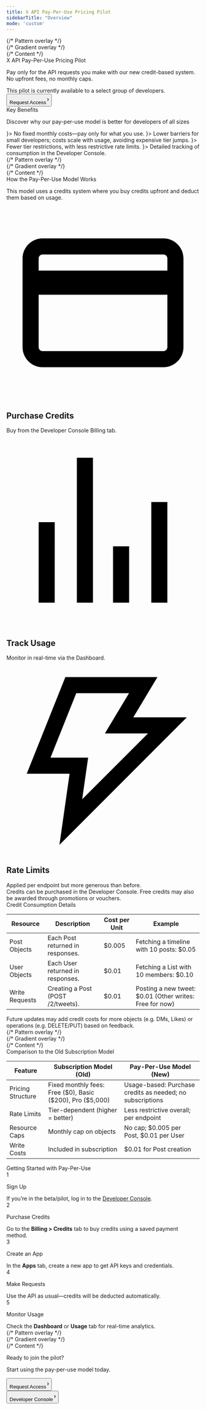 ```yaml
---
title: X API Pay-Per-Use Pricing Pilot
sidebarTitle: "Overview"
mode: 'custom'
---
```



<div
  className="relative w-full flex items-center justify-center"
  style={{
    minHeight: '28rem',
    backgroundColor: 'black',
  }}
>
  {/* Pattern overlay */}
  <div 
    style={{
      position: 'absolute',
      top: 0,
      left: 0,
      right: 0,
      bottom: 0,
      backgroundImage: 'linear-gradient(to right, rgba(71,85,105,0.15) 1px, transparent 1px), linear-gradient(to bottom, rgba(71,85,105,0.15) 1px, transparent 1px)',
      backgroundSize: '40px 40px',
      maskImage: 'linear-gradient(to bottom, transparent 0%, black 10%, black 90%, transparent 100%)',
      WebkitMaskImage: 'linear-gradient(to bottom, transparent 0%, black 10%, black 90%, transparent 100%)',
      pointerEvents: 'none'
    }}
  />
  {/* Gradient overlay */}
  <div 
    style={{
      position: 'absolute',
      top: 0,
      left: 0,
      right: 0,
      bottom: 0,
      background: 'radial-gradient(circle at 50% 60%, rgba(236,72,153,0.15) 0%, rgba(168,85,247,0.05) 40%, transparent 70%)',
      pointerEvents: 'none'
    }}
  />
  {/* Content */}
  <div style={{ position: 'relative', textAlign: 'center', padding: '0 1rem', maxWidth: '56rem', zIndex: 1 }}>
    <div className="text-white font-branded text-hero">
      X API Pay-Per-Use Pricing Pilot
    </div>
    <p
      className="text-gray-300 text-center"
      style={{
        marginTop: '1rem',
        fontWeight: '400',
        fontSize: '16px',
        marginBottom: '1rem',
      }}
    >
      Pay only for the API requests you make with our new credit-based system. No upfront fees, no monthly caps.
    </p>
    <div className="flex items-center justify-center"
        style={{
            marginBottom: '1.25rem',
        }}>
      <Info>This pilot is currently available to a select group of developers.</Info>
    </div>
    <div className="flex items-center justify-center">
      <div className="not-prose group">
        <a href="" >
        <button className="flex items-center space-x-2.5 py-4 px-8 bg-primary-dark dark:bg-white text-lg text-white dark:text-gray-950 rounded-xl group-hover:opacity-[0.9] font-medium">
            <span>Request Access</span>
            <svg width="3" height="24" viewBox="0 -9 3 24" class="h-6 rotate-0 overflow-visible"><path d="M0 0L3 3L0 6" fill="none" stroke="currentColor" stroke-width="1.5" stroke-linecap="round"></path></svg>
        </button>
        </a>
    </div>
    </div>
  </div>
</div>

<div
  className="relative w-full flex flex-col items-center justify-center"
  style={{paddingTop: '6rem', paddingBottom: '6rem', maxWidth: '70rem', marginLeft: 'auto',
   marginRight: 'auto', paddingLeft: '1.25rem',
   paddingRight: '1.25rem', backgroundColor: 'black' }}
>
  <div
    className="text-gray-900 dark:text-gray-200 font-branded"
    style={{
     textAlign: 'center',
     fontSize: '24px',
     fontWeight: '400'
    }}
  >
    Key Benefits
  </div>
    <p
    className="text-white text-center"
    style={{
        marginTop: '1rem',
        fontWeight: '400',
        fontSize: '16px',
        marginBottom: '1rem',
    }}
    >
    Discover why our pay-per-use model is better for developers of all sizes
    </p>
    <Columns cols={2}>
        <Card title="Flexibility" icon={<svg viewBox="0 0 24 24" aria-hidden="true" className="w-6 h-6" style={{color: 'rgba(122, 0, 71, .9)'}}><g><path d="M13.161 7.21V5.8h-2v1.446c-.304.056-.587.137-.847.243-.555.217-.984.533-1.287.95-.295.415-.442.905-.442 1.468 0 1.508.87 2.444 2.613 2.808l1.274.273c.477.096.81.217 1 .364.192.147.287.377.287.69 0 .32-.143.567-.43.74-.285.165-.658.247-1.117.247-.58 0-1.088-.134-1.521-.403-.425-.268-.771-.641-1.04-1.118l-1.69 1.287c.355.633.893 1.131 1.612 1.495.477.233 1.007.39 1.588.47v1.44h2v-1.452c.386-.06.737-.157 1.053-.289.58-.251 1.023-.602 1.326-1.053.312-.45.468-.975.468-1.573 0-.78-.212-1.386-.637-1.82-.416-.433-1.057-.745-1.924-.936l-1.378-.286c-.485-.113-.828-.247-1.027-.403-.2-.156-.3-.368-.3-.637 0-.268.122-.48.365-.637.251-.164.59-.247 1.014-.247.52 0 .997.117 1.43.351.433.234.78.564 1.04.988l1.456-1.339c-.355-.563-.862-.988-1.521-1.274-.418-.187-.873-.315-1.365-.383z" fill="currentColor"></path><path clipRule="evenodd" d="M23 12c0 6.075-4.925 11-11 11S1 18.075 1 12 5.925 1 12 1s11 4.925 11 11zm-2 0c0 4.97-4.03 9-9 9s-9-4.03-9-9 4.03-9 9-9 9 4.03 9 9z" fillRule="evenodd" fill="currentColor"></path></g></svg>}>
            No fixed monthly costs—pay only for what you use.
        </Card>
        <Card title="Accessibility" icon={<svg viewBox="0 0 24 24" aria-hidden="true" className="w-6 h-6" style={{color: 'rgba(125, 0, 81, .9)'}}><g><path fill="currentColor" d="M5.73 12.02c-.03.04-.05.07-.08.1-1.26 1.6-2.04 3.63-2.42 5.88H.65l.1-1.09c.13-1.4.57-2.62 1.35-3.51.8-.91 1.89-1.4 3.15-1.4.16 0 .32.01.48.02zM23.35 18l-.1-1.09c-.13-1.4-.57-2.62-1.35-3.51-.8-.91-1.89-1.4-3.15-1.4-.16 0-.32.01-.48.02.08.1.16.2.24.31 1.17 1.56 1.9 3.51 2.26 5.67h2.58zM12 11c-1.94 0-3.59.86-4.78 2.36-1.26 1.59-2 3.86-2.22 6.56L4.92 21h14.16L19 19.92c-.21-2.62-.91-4.82-2.09-6.39C15.7 11.92 14.02 11 12 11zm0-8c-1.93 0-3.5 1.57-3.5 3.5S10.07 10 12 10s3.5-1.57 3.5-3.5S13.93 3 12 3zM5.25 5.5C3.73 5.5 2.5 6.73 2.5 8.25S3.73 11 5.25 11 8 9.77 8 8.25 6.77 5.5 5.25 5.5zm13.5 0C17.23 5.5 16 6.73 16 8.25S17.23 11 18.75 11s2.75-1.23 2.75-2.75-1.23-2.75-2.75-2.75z"></path></g></svg>}>
            Lower barriers for small developers; costs scale with usage, avoiding expensive tier jumps.
        </Card>
        <Card title="Expanded Access" icon={<svg viewBox="0 0 24 24" aria-hidden="true" className="w-6 h-6" style={{color: 'rgba(107, 0, 91, .9)'}}><g><path fill="currentColor" d="M11.4 2.041c-1.14.14-2.202.673-3.01 1.514-.65.676-1.079 1.491-1.295 2.465-.058.259-.075.584-.093 1.713L6.98 9.126l-.26.091c-1.37.48-2.35 1.599-2.637 3.01C4.004 12.615 4 12.76 4 15.5s.004 2.885.083 3.273c.228 1.119.902 2.078 1.873 2.663.329.199.854.396 1.287.485.375.076.557.079 4.757.079s4.382-.003 4.757-.079c1.36-.278 2.436-1.166 2.947-2.433.075-.188.173-.516.217-.731.074-.367.079-.554.079-3.257s-.005-2.89-.079-3.257c-.293-1.437-1.284-2.563-2.676-3.039-.568-.195-.77-.204-4.638-.204H8.993l.016-1.27c.016-1.212.021-1.285.115-1.591.294-.956 1.063-1.724 2.015-2.014.416-.126 1.215-.142 1.614-.031.73.202 1.358.655 1.76 1.269.153.235.234.417.427.969.311.883 1.586.875 1.873-.013.087-.269.085-.351-.018-.716-.229-.82-.635-1.498-1.27-2.123-.753-.741-1.595-1.199-2.541-1.382-.402-.077-1.185-.105-1.584-.057m5.123 9.032c.689.18 1.272.787 1.418 1.476.085.399.085 5.503 0 5.902-.078.37-.231.64-.541.953-.281.286-.546.442-.908.536-.343.09-8.641.09-8.984 0-.685-.178-1.259-.746-1.435-1.417-.061-.236-.069-.546-.071-2.995-.002-3.045 0-3.076.263-3.514.281-.471.723-.813 1.212-.941.241-.063.625-.068 4.523-.068s4.282.005 4.523.068m-4.828 1.984c-.229.072-.439.242-.567.459l-.108.184v3.606l.121.197c.402.653 1.316.653 1.718 0l.121-.197V13.7l-.108-.184c-.244-.415-.722-.601-1.177-.459"></path></g></svg>}>
            Fewer tier restrictions, with less restrictive rate limits.
        </Card>
        <Card title="Transparency" icon={<svg viewBox="0 0 24 24" aria-hidden="true" className="w-6 h-6" style={{color: 'rgba(81, 0, 92, .9)'}}><g><path fill="currentColor" d="M12 21c-7.605 0-10.804-8.296-10.937-8.648L.932 12l.131-.352C1.196 11.295 4.394 3 12 3s10.804 8.296 10.937 8.648l.131.352-.131.352C22.804 12.705 19.606 21 12 21zm-8.915-9c.658 1.467 3.5 7 8.915 7s8.257-5.533 8.915-7c-.658-1.467-3.5-7-8.915-7s-8.257 5.533-8.915 7zM12 16c-2.206 0-4-1.794-4-4s1.794-4 4-4 4 1.794 4 4-1.794 4-4 4zm0-6c-1.103 0-2 .897-2 2s.897 2 2 2 2-.897 2-2-.897-2-2-2z"></path></g></svg>}>
            Detailed tracking of consumption in the Developer Console.
        </Card>
    </Columns>
</div>

<div
  className="relative w-full flex flex-col items-center justify-center"
  style={{
    paddingTop: '6rem',
    paddingBottom: '6rem',
    marginLeft: 'auto',
    marginRight: 'auto',
    paddingLeft: '1.25rem',
    paddingRight: '1.25rem',
    minHeight: '28rem',
    backgroundColor: 'black',
  }}
>
  {/* Pattern overlay */}
  <div 
    style={{
      position: 'absolute',
      top: 0,
      left: 0,
      right: 0,
      bottom: 0,
      backgroundImage: 'radial-gradient(circle, rgba(71,85,105,0.15) 1px, transparent 1px)',
      backgroundSize: '50px 50px',
      maskImage: 'linear-gradient(to bottom, transparent 0%, black 10%, black 90%, transparent 100%)',
      WebkitMaskImage: 'linear-gradient(to bottom, transparent 0%, black 10%, black 90%, transparent 100%)',
      pointerEvents: 'none'
    }}
  />
  {/* Gradient overlay */}
  <div 
    style={{
      position: 'absolute',
      top: 0,
      left: 0,
      right: 0,
      bottom: 0,
      background: 'radial-gradient(circle at 25% 40%, rgba(236,72,153,0.08) 0%, rgba(168,85,247,0.02) 50%, transparent 100%), radial-gradient(circle at 75% 60%, rgba(168,85,247,0.08) 0%, rgba(236,72,153,0.02) 50%, transparent 100%)',
      pointerEvents: 'none'
    }}
  />
  {/* Content */}
  <div style={{ position: 'relative', maxWidth: '70rem', zIndex: 1 }}>
    <div
      className="text-gray-900 dark:text-gray-200 font-branded"
      style={{
        textAlign: 'center',
        fontSize: '24px',
        fontWeight: '400'
      }}
    >
      How the Pay-Per-Use Model Works
    </div>
    <p
      className="text-white text-center"
      style={{
        marginTop: '1rem',
        fontWeight: '400',
        fontSize: '16px',
        marginBottom: '1rem',
      }}
    >
      This model uses a credits system where you buy credits upfront and deduct them based on usage.
    </p>
    <Columns cols={3}>
    <div class="card block font-normal group relative my-2 ring-2 ring-transparent rounded-2xl bg-transparent dark:bg-background-transparent border-none dark:border-none overflow-hidden w-full">
  <div class="px-6 py-5 relative flex items-center gap-x-3" data-component-part="card-content-container">
    <div class="h-10 w-10 flex items-center justify-center text-gray-800 fill-gray-800 dark:text-gray-100 dark:fill-gray-100" style={{backgroundColor: 'rgba(236,72,153,0.2)', borderRadius: '0.5rem'}} data-component-part="card-icon">
      <svg viewBox="0 0 24 24" aria-hidden="true" class="w-6 h-6">
        <g>
          <path d="M19.502 4h-15c-1.381 0-2.5 1.12-2.5 2.5v11c0 1.38 1.119 2.5 2.5 2.5h15c1.381 0 2.5-1.12 2.5-2.5v-11c0-1.38-1.119-2.5-2.5-2.5zm.5 13.5c0 .28-.224.5-.5.5h-15c-.276 0-.5-.22-.5-.5V11h16v6.5zm0-9.5h-16V6.5c0-.28.224-.5.5-.5h15c.276 0 .5.22.5.5V8z"></path>
        </g>
      </svg>
    </div>
    <div>
      <h2 class="not-prose font-semibold text-base text-gray-800 dark:text-white" contenteditable="false" data-component-part="card-title">Purchase Credits</h2>
      <div class="prose font-normal text-sm text-gray-600 dark:text-gray-400 leading-6 mt-0" data-component-part="card-content">
        <span data-as="p">Buy from the Developer Console Billing tab.</span>
      </div>
    </div>
  </div>
</div>

<div class="card block font-normal group relative my-2 ring-2 ring-transparent rounded-2xl bg-transparent dark:bg-background-transparent border-none dark:border-none overflow-hidden w-full">
  <div class="px-6 py-5 relative flex items-center gap-x-3" data-component-part="card-content-container">
    <div class="h-10 w-10 flex items-center justify-center text-gray-800 fill-gray-800 dark:text-gray-100 dark:fill-gray-100" style={{backgroundColor: 'rgba(168,85,247,0.2)', borderRadius: '0.5rem'}} data-component-part="card-icon">
      <div class="flex items-center justify-center">
        <svg viewBox="0 0 24 24" aria-hidden="true" class="w-6 h-6">
          <g>
            <path d="M8.75 21V3h2v18h-2zM18 21V8.5h2V21h-2zM4 21l.004-10h2L6 21H4zm9.248 0v-7h2v7h-2z"></path>
          </g>
        </svg>
      </div>
    </div>
    <div>
      <h2 class="not-prose font-semibold text-base text-gray-800 dark:text-white" contenteditable="false" data-component-part="card-title">Track Usage</h2>
      <div class="prose font-normal text-sm text-gray-600 dark:text-gray-400 leading-6 mt-0" data-component-part="card-content">
        <span data-as="p">Monitor in real-time via the Dashboard.</span>
      </div>
    </div>
  </div>
</div>

<div class="card block font-normal group relative my-2 ring-2 ring-transparent rounded-2xl bg-transparent dark:bg-background-transparent border-none dark:border-none overflow-hidden w-full">
  <div class="px-6 py-5 relative flex items-center gap-x-3" data-component-part="card-content-container">
    <div class="h-10 w-10 flex items-center justify-center text-gray-800 fill-gray-800 dark:text-gray-100 dark:fill-gray-100" style={{backgroundColor: 'rgba(71,85,105,0.3)', borderRadius: '0.5rem'}} data-component-part="card-icon">
      <svg viewBox="0 0 24 24" aria-hidden="true" class="w-6 h-6">
        <g>
          <path d="M7.323 2h11.443l-3 5h6.648L6.586 22.83 7.847 14H2.523l4.8-12zm1.354 2l-3.2 8h4.676l-.739 5.17L17.586 9h-5.352l3-5H8.677z"></path>
        </g>
      </svg>
    </div>
    <div>
      <h2 class="not-prose font-semibold text-base text-gray-800 dark:text-white" contenteditable="false" data-component-part="card-title">Rate Limits</h2>
      <div class="prose font-normal text-sm text-gray-600 dark:text-gray-400 leading-6 mt-0" data-component-part="card-content">
        <span data-as="p">Applied per endpoint but more generous than before.</span>
      </div>
    </div>
  </div>
</div>
    </Columns>
    <div className="flex items-center justify-center">
      <Info>Credits can be purchased in the Developer Console. Free credits may also be awarded through promotions or vouchers.</Info>
    </div>
  </div>
</div>

<div
  className="relative w-full flex flex-col items-center justify-center"
  style={{paddingTop: '6rem', paddingBottom: '6rem', maxWidth: '70rem', marginLeft: 'auto',
   marginRight: 'auto', paddingLeft: '1.25rem',
   paddingRight: '1.25rem', backgroundColor: 'black' }}
>
<div style={{maxWidth: '70rem'}}>
  <div
    className="text-gray-900 dark:text-gray-200 font-branded"
    style={{
     textAlign: 'center',
     fontSize: '24px',
     fontWeight: '400'
    }}
  >
    Credit Consumption Details
  </div>
<div 
  className="rounded-lg overflow-hidden border border-zinc-500/20"
  style={{ marginTop: '1rem' }}
>
  <table className="w-full text-left text-white" style={{maxWidth: '70rem'}}>
    <thead className="bg-zinc-500/10 backdrop-blur-md border-b border-gray-500">
      <tr>
        <th className="p-4 font-semibold text-white">Resource</th>
        <th className="p-4 font-semibold text-white">Description</th>
        <th className="p-4 font-semibold text-white">Cost per Unit</th>
        <th className="p-4 font-semibold text-white">Example</th>
      </tr>
    </thead>
    <tbody>
      <tr className="hover:bg-gray-900/50 transition-colors">
        <td className="p-4 border-b border-gray-500">
          <span className="font-bold text-white">Post Objects</span>
        </td>
        <td className="p-4 border-b border-gray-500">
          Each Post returned in responses.
        </td>
        <td className="p-4 border-b border-gray-500">&dollar;0.005</td>
        <td className="p-4 border-b border-gray-500">
          Fetching a timeline with 10 posts: &dollar;0.05
        </td>
      </tr>
      <tr className="hover:bg-gray-900/50 transition-colors">
        <td className="p-4 border-b border-gray-500">
          <span className="font-bold text-white">User Objects</span>
        </td>
        <td className="p-4 border-b border-gray-500">
          Each User returned in responses.
        </td>
        <td className="p-4 border-b border-gray-500">&dollar;0.01</td>
        <td className="p-4 border-b border-gray-500">
          Fetching a List with 10 members: &dollar;0.10
        </td>
      </tr>
      <tr className="hover:bg-gray-900/50 transition-colors">
        <td className="p-4 border-b border-gray-500">
          <span className="font-bold text-white">Write Requests</span>
        </td>
        <td className="p-4 border-b border-gray-500">
          Creating a Post (POST /2/tweets).
        </td>
        <td className="p-4 border-b border-gray-500">&dollar;0.01</td>
        <td className="p-4 border-b border-gray-500">
          Posting a new tweet: &dollar;0.01 (Other writes: Free for now)
        </td>
      </tr>
    </tbody>
  </table>
  </div>
</div>

<div className="flex items-center justify-center">
  <Info> Future updates may add credit costs for more objects (e.g. DMs, Likes) or operations (e.g. DELETE/PUT) based on feedback.</Info>
</div>
</div>

<div
  className="relative w-full flex flex-col items-center justify-center"
  style={{
    paddingTop: '6rem',
    paddingBottom: '6rem',
    marginLeft: 'auto',
    marginRight: 'auto',
    paddingLeft: '1.25rem',
    paddingRight: '1.25rem',
    minHeight: '28rem',
    backgroundColor: 'black',
  }}
>
  {/* Pattern overlay */}
  <div 
    style={{
      position: 'absolute',
      top: 0,
      left: 0,
      right: 0,
      bottom: 0,
      backgroundImage: 'radial-gradient(circle, rgba(71,85,105,0.15) 1px, transparent 1px)',
      backgroundSize: '50px 50px',
      maskImage: 'linear-gradient(to bottom, transparent 0%, black 10%, black 90%, transparent 100%)',
      WebkitMaskImage: 'linear-gradient(to bottom, transparent 0%, black 10%, black 90%, transparent 100%)',
      pointerEvents: 'none'
    }}
  />
  {/* Gradient overlay */}
  <div 
    style={{
      position: 'absolute',
      top: 0,
      left: 0,
      right: 0,
      bottom: 0,
      background: 'radial-gradient(circle at 25% 40%, rgba(236,72,153,0.08) 0%, rgba(168,85,247,0.02) 50%, transparent 100%), radial-gradient(circle at 75% 60%, rgba(168,85,247,0.08) 0%, rgba(236,72,153,0.02) 50%, transparent 100%)',
      pointerEvents: 'none'
    }}
  />
  {/* Content */}
  <div style={{ position: 'relative', maxWidth: '70rem', zIndex: 1 }}>
    <div
      className="text-gray-900 dark:text-gray-200 font-branded"
      style={{
        textAlign: 'center',
        fontSize: '24px',
        fontWeight: '400'
      }}
    >
      Comparison to the Old Subscription Model
    </div>

<div 
  className="rounded-lg overflow-hidden border border-zinc-500/20"
  style={{ marginTop: '1rem' }}
>
  <table className="w-full text-left border-collapse text-white" style={{maxWidth: '70rem'}}>
    <thead className="bg-zinc-500/10 backdrop-blur-md border-b border-gray-500">
      <tr>
        <th className="p-4 font-semibold text-white">Feature</th>
        <th className="p-4 font-semibold text-white">Subscription Model (Old)</th>
        <th className="p-4 font-semibold text-white">Pay-Per-Use Model (New)</th>
      </tr>
    </thead>
    <tbody>
      <tr className="hover:bg-gray-900/50 transition-colors">
        <td className="p-4 border-b border-gray-500">
          <span className="font-bold text-white">Pricing Structure</span>
        </td>
        <td className="p-4 border-b border-gray-500">
          Fixed monthly fees: Free (&dollar;0), Basic (&dollar;200), Pro (&dollar;5,000)
        </td>
        <td className="p-4 border-b border-gray-500">
          Usage-based: Purchase credits as needed; no subscriptions
        </td>
      </tr>
      <tr className="hover:bg-gray-900/50 transition-colors">
        <td className="p-4 border-b border-gray-500">
          <span className="font-bold text-white">Rate Limits</span>
        </td>
        <td className="p-4 border-b border-gray-500">
          Tier-dependent (higher = better)
        </td>
        <td className="p-4 border-b border-gray-500">
          Less restrictive overall; per endpoint
        </td>
      </tr>
      <tr className="hover:bg-gray-900/50 transition-colors">
        <td className="p-4 border-b border-gray-500">
          <span className="font-bold text-white">Resource Caps</span>
        </td>
        <td className="p-4 border-b border-gray-500">
          Monthly cap on objects
        </td>
        <td className="p-4 border-b border-gray-500">
          No cap; &dollar;0.005 per Post, &dollar;0.01 per User
        </td>
      </tr>
      <tr className="hover:bg-gray-900/50 transition-colors">
        <td className="p-4 border-b border-gray-500">
          <span className="font-bold text-white">Write Costs</span>
        </td>
        <td className="p-4 border-b border-gray-500">
          Included in subscription
        </td>
        <td className="p-4 border-b border-gray-500">
          &dollar;0.01 for Post creation
        </td>
      </tr>
    </tbody>
  </table>
</div>  </div>
</div>

<div
  className="relative w-full flex flex-col items-center justify-center"
  style={{paddingTop: '6rem', paddingBottom: '6rem', maxWidth: '70rem', marginLeft: 'auto',
   marginRight: 'auto', paddingLeft: '1.25rem',
   paddingRight: '1.25rem', backgroundColor: 'black' }}
>
  <div
    className="text-gray-900 dark:text-gray-200 font-branded"
    style={{
     textAlign: 'center',
     fontSize: '24px',
     fontWeight: '400'
    }}
  >
    Getting Started with Pay-Per-Use
  </div>
<div className="flex flex-row flex-wrap gap-4" style={{ marginTop: '6rem', marginBottom: '6rem', maxWidth: '70rem', marginLeft: 'auto', marginRight: 'auto', paddingLeft: '1.25rem', paddingRight: '1.25rem' }}>
  <div role="list" className="steps flex flex-row gap-6">
    <div role="listitem" className="step flex items-start">
      <div className="shrink-0 py-2" data-component-part="step-number">
        <div className="size-7 rounded-full bg-gray-50 dark:bg-white/10 text-xs text-gray-900 dark:text-gray-50 font-semibold flex items-center justify-center">1</div>
      </div>
      <div className="pl-4 pr-2">
        <p className="mt-2 font-semibold prose dark:prose-invert text-gray-900 dark:text-gray-200" data-component-part="step-title">Sign Up</p>
        <div data-component-part="step-content">If you’re in the beta/pilot, log in to the <a href="https://console.x.com" target="_blank" rel="noreferrer" className="link">Developer Console</a>.</div>
      </div>
    </div>
    <div role="listitem" className="step flex items-start">
      <div className="shrink-0 py-2" data-component-part="step-number">
        <div className="size-7 rounded-full bg-gray-50 dark:bg-white/10 text-xs text-gray-900 dark:text-gray-50 font-semibold flex items-center justify-center">2</div>
      </div>
      <div className="pl-4 pr-2">
        <p className="mt-2 font-semibold prose dark:prose-invert text-gray-900 dark:text-gray-200" data-component-part="step-title">Purchase Credits</p>
        <div data-component-part="step-content">Go to the <strong>Billing > Credits</strong> tab to buy credits using a saved payment method.</div>
      </div>
    </div>
    <div role="listitem" className="step flex items-start">
      <div className="shrink-0 py-2" data-component-part="step-number">
        <div className="size-7 rounded-full bg-gray-50 dark:bg-white/10 text-xs text-gray-900 dark:text-gray-50 font-semibold flex items-center justify-center">3</div>
      </div>
      <div className="pl-4 pr-2">
        <p className="mt-2 font-semibold prose dark:prose-invert text-gray-900 dark:text-gray-200" data-component-part="step-title">Create an App</p>
        <div data-component-part="step-content">In the <strong>Apps</strong> tab, create a new app to get API keys and credentials.</div>
      </div>
    </div>
    <div role="listitem" className="step flex items-start">
      <div className="shrink-0 py-2" data-component-part="step-number">
        <div className="size-7 rounded-full bg-gray-50 dark:bg-white/10 text-xs text-gray-900 dark:text-gray-50 font-semibold flex items-center justify-center">4</div>
      </div>
      <div className="pl-4 pr-2">
        <p className="mt-2 font-semibold prose dark:prose-invert text-gray-900 dark:text-gray-200" data-component-part="step-title">Make Requests</p>
        <div data-component-part="step-content">Use the API as usual—credits will be deducted automatically.</div>
      </div>
    </div>
    <div role="listitem" className="step flex items-start">
      <div className="shrink-0 py-2" data-component-part="step-number">
        <div className="size-7 rounded-full bg-gray-50 dark:bg-white/10 text-xs text-gray-900 dark:text-gray-50 font-semibold flex items-center justify-center">5</div>
      </div>
      <div className="pl-4 pr-2">
        <p className="mt-2 font-semibold prose dark:prose-invert text-gray-900 dark:text-gray-200" data-component-part="step-title">Monitor Usage</p>
        <div data-component-part="step-content">Check the <strong>Dashboard</strong> or <strong>Usage</strong> tab for real-time analytics.</div>
      </div>
    </div>
  </div>
</div>
</div>

<div
  className="relative w-full flex items-center justify-between"
  style={{
    marginTop: '3rem',
    height: '14rem',
    backgroundColor: 'black',
    paddingLeft: '8rem',
    paddingRight: '8rem'
  }}
>
  {/* Pattern overlay */}
  <div 
    style={{
      position: 'absolute',
      top: 0,
      left: 0,
      right: 0,
      bottom: 0,
      backgroundImage: 'linear-gradient(to right, rgba(71,85,105,0.15) 1px, transparent 1px), linear-gradient(to bottom, rgba(71,85,105,0.15) 1px, transparent 1px)',
      backgroundSize: '40px 40px',
      maskImage: 'linear-gradient(to bottom, transparent 0%, black 10%, black 90%, transparent 100%)',
      WebkitMaskImage: 'linear-gradient(to bottom, transparent 0%, black 10%, black 90%, transparent 100%)',
      pointerEvents: 'none'
    }}
  />
  {/* Gradient overlay */}
  <div 
    style={{
      position: 'absolute',
      top: 0,
      left: 0,
      right: 0,
      bottom: 0,
      background: 'radial-gradient(circle at 50% 50%, rgba(236,72,153,0.10) 0%, rgba(168,85,247,0.033) 40%, transparent 100%)',
      pointerEvents: 'none'
    }}
  />
  {/* Content */}
  <div style={{ position: 'relative', zIndex: 1 }} className="flex flex-col text-gray-900 text-3xl dark:text-gray-200 font-branded">
    <p>Ready to join the pilot?</p>
    <p>Start using the pay-per-use model today.</p>
  </div>
  <div style={{ position: 'relative', zIndex: 1 }} className="flex flex-row gap-6 items-center">
    <div className="not-prose group">
      <a href="" >
        <button className="flex items-center space-x-2.5 py-4 px-8 bg-primary-dark dark:bg-white text-lg text-white dark:text-gray-950 rounded-xl group-hover:opacity-[0.9] font-medium">
          <span>Request Access</span>
          <svg width="3" height="24" viewBox="0 -9 3 24" class="h-6 rotate-0 overflow-visible"><path d="M0 0L3 3L0 6" fill="none" stroke="currentColor" stroke-width="1.5" stroke-linecap="round"></path></svg>
        </button>
      </a>
    </div>
    <div className="not-prose group">
      <a href="" >
        <button className="flex items-center space-x-2.5 py-4 px-8 bg-zinc-900/90 text-lg text-white rounded-xl group-hover:opacity-[0.9] font-medium">
          <span>Developer Console</span>
          <svg width="3" height="24" viewBox="0 -9 3 24" class="h-6 rotate-0 overflow-visible"><path d="M0 0L3 3L0 6" fill="none" stroke="currentColor" stroke-width="1.5" stroke-linecap="round"></path></svg>
        </button>
      </a>
    </div>
  </div>
</div>
